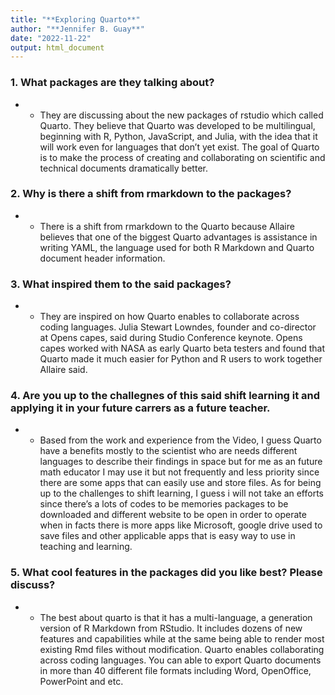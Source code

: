 ```yaml
---
title: "**Exploring Quarto**"
author: "**Jennifer B. Guay**"
date: "2022-11-22"
output: html_document
---
```

### 1. **What packages are they talking about?** 
- -	They are discussing about the new packages of rstudio which called Quarto. They believe that Quarto was developed to be multilingual, beginning with R, Python, JavaScript, and Julia, with the idea that it will work even for languages that don’t yet exist. The goal of Quarto is to make the process of creating and collaborating on scientific and technical documents dramatically better. 


### 2. **Why is there a shift from rmarkdown to the packages?** 
- -	There is a shift from rmarkdown to the Quarto because  Allaire believes that one of the biggest Quarto advantages is assistance in writing YAML, the language used for both R Markdown and Quarto document header information.

### 3. **What inspired them to the said packages?**
- -	They are inspired on how Quarto enables to collaborate across coding languages. Julia Stewart Lowndes, founder and co-director at Opens capes, said during  Studio Conference keynote. Opens capes worked with NASA as early Quarto beta testers and found that Quarto made it much easier for Python and R users to work together Allaire said.  

### 4. **Are you up to the challegnes of this said shift learning it and applying it in your future carrers as a future teacher.**
- -	Based from the work and experience from the Video, I guess Quarto have a benefits mostly to the scientist who are needs different languages to describe their findings in space but for me as an future math educator  I may use it but not frequently and less priority since there are some apps that can easily use and store files. As for being up to the challenges to shift learning, I guess i will not take an efforts since there's a lots of codes to be memories packages to be downloaded and different website to be open in order to operate when in facts there is more apps like Microsoft, google drive used to save files and other applicable apps that is easy way to use in teaching and learning.   


### 5. **What cool features in the packages did you like best? Please discuss?** 
- - The best about quarto is that it has a multi-language, a generation version of R Markdown from RStudio. It includes dozens of new features and capabilities while at the same being able to render most existing Rmd files without modification. Quarto enables collaborating across coding languages. You can able to export Quarto documents in more than 40 different file formats including Word, OpenOffice, PowerPoint and etc.
